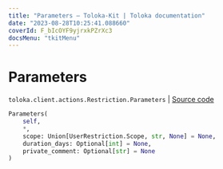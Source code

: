 ```yaml
---
title: "Parameters — Toloka-Kit | Toloka documentation"
date: "2023-08-28T10:25:41.088660"
coverId: F_bIcOYF9yjrxkPZrXc3
docsMenu: "tkitMenu"
---
```


# Parameters

`toloka.client.actions.Restriction.Parameters` | [Source code](https://github.com/Toloka/toloka-kit/blob/v1.2.1/src/client/actions.py#L64)

```python
Parameters(
    self,
    *,
    scope: Union[UserRestriction.Scope, str, None] = None,
    duration_days: Optional[int] = None,
    private_comment: Optional[str] = None
)
```